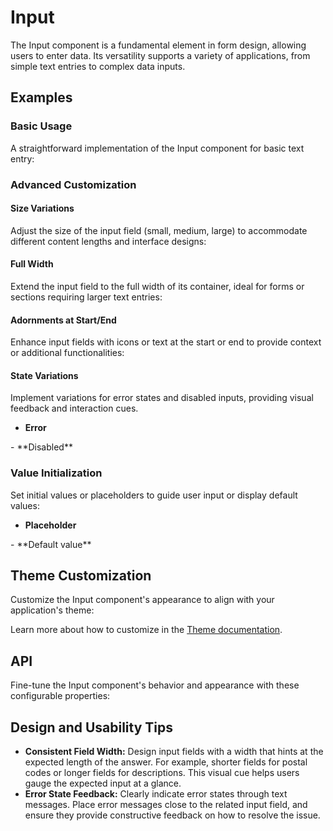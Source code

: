 
<Meta title="Docs/Components/Form/Input" />

# Input
The Input component is a fundamental element in form design, allowing users to enter data. 
Its versatility supports a variety of applications, from simple text entries to complex data inputs.
## Examples
### Basic Usage
A straightforward implementation of the Input component for basic text entry:
<Canvas sourceState="shown" of={InputStories.Basic} />

### Advanced Customization
#### Size Variations
Adjust the size of the input field (small, medium, large) to accommodate different content lengths and interface designs:
<Canvas of={InputStories.Sizes} />

#### Full Width
Extend the input field to the full width of its container, ideal for forms or sections requiring larger text entries:
<Canvas of={InputStories.FullWidth} />

#### Adornments at Start/End
Enhance input fields with icons or text at the start or end to provide context or additional functionalities:
<Canvas of={InputStories.StartEndAdorment} />

#### State Variations
Implement variations for error states and disabled inputs, providing visual feedback and interaction cues.

- **Error**
<Canvas of={InputStories.Error} />
- **Disabled**
<Canvas of={InputStories.Disabled} />

### Value Initialization
Set initial values or placeholders to guide user input or display default values:
- **Placeholder**
<Canvas of={InputStories.Placeholder} />
- **Default value**
<Canvas of={InputStories.DefaultValue} />

## Theme Customization
Customize the Input component's appearance to align with your application's theme:
<ThemeRender theme={darkInputTheme} />

Learn more about how to customize in the [Theme documentation](?path=/docs/docs-theme-getting-started--docs).

## API
Fine-tune the Input component's behavior and appearance with these configurable properties:
<ArgTypes of={Input} />

## Design and Usability Tips

- **Consistent Field Width:** Design input fields with a width that hints at the expected length of the answer. For example, shorter fields for postal codes or longer fields for descriptions. This visual cue helps users gauge the expected input at a glance.
- **Error State Feedback:** Clearly indicate error states through text messages. Place error messages close to the related input field, and ensure they provide constructive feedback on how to resolve the issue.

